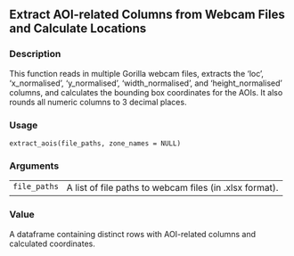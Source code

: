 
## Extract AOI-related Columns from Webcam Files and Calculate Locations {.unnumbered}


### Description

This function reads in multiple Gorilla webcam files, extracts the
'loc', 'x_normalised', 'y_normalised', 'width_normalised',
and 'height_normalised' columns, and calculates the bounding box coordinates
for the AOIs. It also rounds all numeric columns to 3 decimal places.



### Usage

<pre><code class='language-R'>extract_aois(file_paths, zone_names = NULL)
</code></pre>


### Arguments

<table>
<tr><td style = "white-space: collapse; font-family: monospace; vertical-align: top"><code id="file_paths">file_paths</code></td>
<td>
A list of file paths to webcam files (in .xlsx format).
</td></tr>
</table>


### Value

A dataframe containing distinct rows with AOI-related columns and calculated coordinates.


